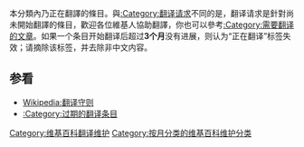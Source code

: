 {{catnav|頁面分類|總類|維基百科站務|维基百科维护|翻译相关维护}}
{{Parent monthly clean up category}}

{{Backlog}}

本分類內乃正在翻譯的條目。與[[:Category:翻译请求|:Category:翻译请求]]不同的是，翻译请求是針對尚未開始翻譯的條目，歡迎各位維基人協助翻譯，你也可以參考[[:Category:需要翻译的文章|:Category:需要翻译的文章]]。如果一个条目开始翻译后超过'''3个月'''没有进展，则认为“正在翻译”标签失效；请摘除该标签，并去除非中文内容。

:::'''{{分類隨機頁面||2}}'''

==参看==
*[[Wikipedia:翻译守则|Wikipedia:翻译守则]]
*[[:Category:过期的翻译条目|:Category:过期的翻译条目]]

{{翻譯相關維護}}
{{翻譯計畫相關}}

[[Category:维基百科翻译维护|Category:维基百科翻译维护]]
[[Category:按月分类的维基百科维护分类|Category:按月分类的维基百科维护分类]]